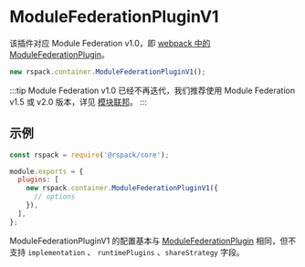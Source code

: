 
# ModuleFederationPluginV1

该插件对应 Module Federation v1.0，即 [webpack 中的 ModuleFederationPlugin](https://webpack.js.org/plugins/module-federation-plugin/)。

```js
new rspack.container.ModuleFederationPluginV1();
```

:::tip
Module Federation v1.0 已经不再迭代，我们推荐使用 Module Federation v1.5 或 v2.0 版本，详见 [模块联邦](/guide/features/module-federation)。
:::

## 示例

```js title="rspack.config.js"
const rspack = require('@rspack/core');

module.exports = {
  plugins: [
    new rspack.container.ModuleFederationPluginV1({
      // options
    }),
  ],
};
```

ModuleFederationPluginV1 的配置基本与 [ModuleFederationPlugin](https://github.com/plugins/webpack/module-federation-plugin) 相同，但不支持 `implementation` 、 `runtimePlugins` 、`shareStrategy` 字段。
